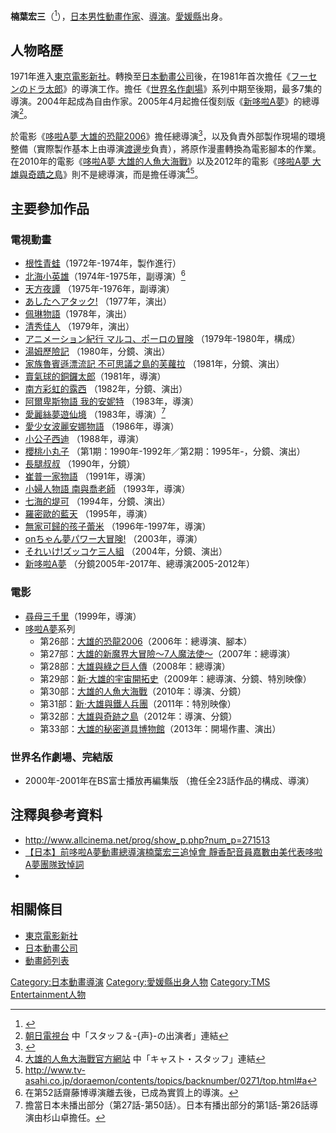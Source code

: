 {{Infobox person
| 姓名     = 楠叶宏三
| 图像     = Kusuba Kozo.jpg
| 图像替代 = 
| 图像说明 = 
| 出生名   = 
| 出生日期 = {{birth date|1947|7|11}}
| 出生地点 = {{日本}}爱媛县
| 逝世日期 = {{Death date and age|2018|3|20|1947|7|11}}
| 逝世地点 = {{日本}}
| 国籍     = {{日本}}
| 别名     = 
| 职业     = 动画导演
| 活跃时期 = 1971年—2017年
| 知名原因 = 
| 知名作品 = {{单双书号转换|哆啦A梦}}
|module={{Japanese|japanese=楠葉 宏三|kana=くすば こうぞう|romaji=Kusuba Kouzou}}
}}
'''楠葉宏三'''（{{bd|1947年|7月11日|2018年|3月20日|catIdx=Kusuba}}<ref>{{Cite news|url=https://chinesedora.com/news/7430.htm|title=[日本] 最新／前《哆啦A夢》動畫總導演楠葉宏三去世享壽71歲 追悼會場面哀戚 - 新聞 - 哆啦A夢中文網|date=2018-04-07|newspaper=新聞 - 哆啦A夢中文網|accessdate=2018-04-27|language=zh-TW|archive-date=2018-04-28|archive-url=https://web.archive.org/web/20180428011806/https://chinesedora.com/news/7430.htm|dead-url=no}}</ref>），[[日本|日本]][[男性|男性]][[作家|動畫作家]]、[[導演|導演]]。[[愛媛縣|愛媛縣]]出身。

== 人物略歷 ==
1971年進入[[東京電影新社|東京電影新社]]。轉換至[[日本動畫公司|日本動畫公司]]後，在1981年首次擔任《[[フーセンのドラ太郎|フーセンのドラ太郎]]》的導演工作。擔任《[[世界名作劇場|世界名作劇場]]》系列中期至後期，最多7集的導演。2004年起成為自由作家。2005年4月起擔任復刻版《[[哆啦A夢|新哆啦A夢]]》的總導演<ref>[http://www.tv-asahi.co.jp/doraemon/ 朝日電視台] {{Wayback|url=http://www.tv-asahi.co.jp/doraemon/ |date=20050415040355 }} 中「スタッフ＆-{声}-の出演者」連結</ref>。

於電影《[[大雄的恐龍2006|哆啦A夢 大雄的恐龍2006]]》擔任總導演<ref>{{Cite web |url=http://doraeiga.com/2006/introduction/intro.html |title=存档副本 |access-date=2011-07-17 |archive-date=2020-10-28 |archive-url=https://web.archive.org/web/20201028151208/https://doraeiga.com/2006/introduction/intro.html |dead-url=no }}</ref>，以及負責外部製作現場的環境整備（實際製作基本上由導演[[渡邊步|渡邊步]]負責），將原作漫畫轉換為電影腳本的作業。在2010年的電影《[[大雄的人魚大海戰|哆啦A夢 大雄的人魚大海戰]]》以及2012年的電影《[[大雄與奇蹟之島|哆啦A夢 大雄與奇蹟之島]]》則不是總導演，而是擔任導演<ref>[http://doraeiga.com/2010/index.html 大雄的人魚大海戰官方網站] {{Wayback|url=http://doraeiga.com/2010/index.html |date=20200212194959 }} 中「キャスト・スタッフ」連結</ref><ref>http://www.tv-asahi.co.jp/doraemon/contents/topics/backnumber/0271/top.html#a{{dead link|date=2018年1月 |bot=InternetArchiveBot |fix-attempted=yes }}</ref>。

== 主要參加作品 ==
=== 電視動畫 ===
* [[根性青蛙|根性青蛙]]（1972年-1974年，製作進行）
* [[北海小英雄|北海小英雄]]（1974年-1975年，副導演）<ref>在第52話齋藤博導演離去後，已成為實質上的導演。</ref>
* [[天方夜譚_(電視動畫)|天方夜譚]] （1975年-1976年，副導演）
* [[あしたへアタック!|あしたへアタック!]] （1977年，演出）
* [[佩琳物語|佩琳物語]]（1978年，演出）
* [[清秀佳人_(動畫)|清秀佳人]] （1979年，演出）
* [[アニメーション紀行_マルコ、ポーロの冒険|アニメーション紀行 マルコ、ポーロの冒険]] （1979年-1980年，構成）
* [[湯姆歷險記_(動畫)|湯姆歷險記]] （1980年，分鏡、演出）
* [[家族魯賓遜漂流記_不可思議之島的芙蘿拉|家族魯賓遜漂流記 不可思議之島的芙蘿拉]] （1981年，分鏡、演出）
* [[賣氣球的銅鑼太郎|賣氣球的銅鑼太郎]]（1981年，導演）
* [[南方彩虹的露西|南方彩虹的露西]] （1982年，分鏡、演出）
* [[阿爾卑斯物語_我的安妮特|阿爾卑斯物語 我的安妮特]] （1983年，導演）
* [[愛麗絲夢遊仙境_(1951年電影)|愛麗絲夢遊仙境]] （1983年，導演）<ref>擔當日本未播出部分（第27話-第50話）。日本有播出部分的第1話-第26話導演由杉山卓擔任。</ref>
* [[愛少女波麗安娜物語|愛少女波麗安娜物語]] （1986年，導演）
* [[小公子西迪|小公子西迪]] （1988年，導演）
* [[櫻桃小丸子|櫻桃小丸子]] （第1期：1990年-1992年／第2期：1995年-，分鏡、演出）
* [[長腿叔叔_(動畫)|長腿叔叔]] （1990年，分鏡）
* [[崔普一家物語|崔普一家物語]] （1991年，導演）
* [[小婦人物語_南與喬老師|小婦人物語 南與喬老師]] （1993年，導演）
* [[七海的堤可|七海的堤可]] （1994年，分鏡、演出）
* [[羅密歐的藍天|羅密歐的藍天]] （1995年，導演）
* [[無家可歸的孩子蕾米|無家可歸的孩子蕾米]] （1996年-1997年，導演）
* [[onちゃん|onちゃん夢パワー大冒険!]] （2003年，導演）
* [[ズッコケ三人組|それいけ!ズッコケ三人組]] （2004年，分鏡、演出）
* [[哆啦A夢|新哆啦A夢]] （分鏡2005年-2017年、總導演2005-2012年）

=== 電影 ===
*[[尋母三千里|尋母三千里]]（1999年，導演）
*[[哆啦A梦电影作品|哆啦A夢]]系列
**第26部：[[大雄的恐龍2006|大雄的恐龍2006]]（2006年：總導演、腳本）
**第27部：[[大雄的新魔界大冒險～7人魔法使～|大雄的新魔界大冒險～7人魔法使～]]（2007年：總導演）
**第28部：[[大雄與綠之巨人傳|大雄與綠之巨人傳]]（2008年：總導演）
**第29部：[[新·大雄的宇宙開拓史|新·大雄的宇宙開拓史]]（2009年：總導演、分鏡、特別映像）
**第30部：[[大雄的人魚大海戰|大雄的人魚大海戰]]（2010年：導演、分鏡）
**第31部：[[新·大雄與鐵人兵團|新·大雄與鐵人兵團]]（2011年：特別映像）
**第32部：[[大雄與奇跡之島|大雄與奇跡之島]]（2012年：導演、分鏡）
**第33部：[[大雄的秘密道具博物館|大雄的秘密道具博物館]]（2013年：開場作畫、演出）

=== 世界名作劇場、完結版 ===
* 2000年-2001年在BS富士播放再編集版 （擔任全23話作品的構成、導演）

== 注釋與參考資料 ==
<references />
* http://www.allcinema.net/prog/show_p.php?num_p=271513 {{Wayback|url=http://www.allcinema.net/prog/show_p.php?num_p=271513 |date=20190520093020 }}
*[https://chinesedora.com/news/7474.htm/ 【日本】前哆啦A夢動畫總導演楠葉宏三追悼會 靜香配音員嘉數由美代表哆啦A夢團隊致悼詞] {{Wayback|url=https://chinesedora.com/news/7474.htm/ |date=20210125095731 }}
* {{douban people}}

== 相關條目 ==
* [[TMS娛樂|東京電影新社]]
* [[日本動畫公司|日本動畫公司]]
* [[動畫師列表|動畫師列表]]

{{DEFAULTSORT:Kusuba Kousou}}
[[Category:日本動畫導演|Category:日本動畫導演]]
[[Category:愛媛縣出身人物|Category:愛媛縣出身人物]]
[[Category:TMS_Entertainment人物|Category:TMS Entertainment人物]]
